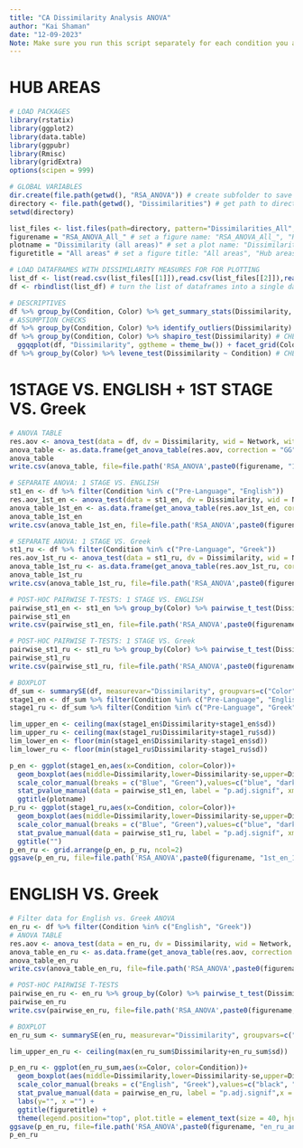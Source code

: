 ---
title: "CA Dissimilarity Analysis ANOVA"
author: "Kai Shaman"
date: "12-09-2023"
Note: Make sure you run this script separately for each condition you are interested in (change the variables in line 23, 24, 25, 26).
---
# HUB AREAS
```{r, echo=FALSE, message=FALSE, warning=FALSE}
# LOAD PACKAGES
library(rstatix)
library(ggplot2)
library(data.table)
library(ggpubr)
library(Rmisc)
library(gridExtra)
options(scipen = 999)
```

```{r, echo=FALSE, message=FALSE, warning=FALSE}
# GLOBAL VARIABLES
dir.create(file.path(getwd(), "RSA_ANOVA")) # create subfolder to save the results
directory <- file.path(getwd(), "Dissimilarities") # get path to directory with files
setwd(directory)

list_files <- list.files(path=directory, pattern="Dissimilarities_All", all.files=TRUE,full.names=TRUE) # get list of relevant csv files. Choose one of the following: "Dissimilarities_All", "Dissimilarities_Hub", "Dissimilarities_Visual", "Dissimilarities_AT", "Dissimilarities_TO"
figurename = "RSA_ANOVA_All_" # set a figure name: "RSA_ANOVA_All_", "RSA_ANOVA_Hub_", "RSA_ANOVA_Visual_", "RSA_ANOVA_Visual_Hub_", or "RSA_ANOVA_Visual_Secondary_"
plotname = "Dissimilarity (all areas)" # set a plot name: "Dissimilarity (all areas)", "Dissimilarity (hub areas)", "Dissimilarity (visual areas)", "Dissimilarity (visual hub area (AT))", or "Dissimilarity (secondary visual area (TO))"
figuretitle = "All areas" # set a figure title: "All areas", "Hub areas", "Visual areas", "Visual hub (AT)", or "Secondary visual area (TO)"

# LOAD DATAFRAMES WITH DISSIMILARITY MEASURES FOR FOR PLOTTING
list_df <- list(read.csv(list_files[[1]]),read.csv(list_files[[2]]),read.csv(list_files[[3]])) # read the csv files and put into a list of dataframes
df <- rbindlist(list_df) # turn the list of dataframes into a single dataframe in vertical format
```

```{r, echo=FALSE, message=FALSE, warning=FALSE}
# DESCRIPTIVES
df %>% group_by(Condition, Color) %>% get_summary_stats(Dissimilarity, type = "mean_sd")
# ASSUMPTION CHECKS
df %>% group_by(Condition, Color) %>% identify_outliers(Dissimilarity) # CHECK WHETHER THERE ARE EXTREME OUTLIERS IN THE DATA
df %>% group_by(Condition, Color) %>% shapiro_test(Dissimilarity) # CHECK NORMALITY
  ggqqplot(df, "Dissimilarity", ggtheme = theme_bw()) + facet_grid(Color ~ Condition, labeller = "label_both")
df %>% group_by(Color) %>% levene_test(Dissimilarity ~ Condition) # CHECK HOMOGENEITY
```

# 1STAGE VS. ENGLISH + 1ST STAGE VS. Greek
```{r, echo=FALSE, message=FALSE, warning=FALSE}
# ANOVA TABLE
res.aov <- anova_test(data = df, dv = Dissimilarity, wid = Network, within = c(Condition,Color))
anova_table <- as.data.frame(get_anova_table(res.aov, correction = "GG"))
anova_table
write.csv(anova_table, file=file.path('RSA_ANOVA',paste0(figurename, "1st_en_1st_ru_anova_table.csv")))
```

```{r}
# SEPARATE ANOVA: 1 STAGE VS. ENGLISH
st1_en <- df %>% filter(Condition %in% c("Pre-Language", "English"))
res.aov_1st_en <- anova_test(data = st1_en, dv = Dissimilarity, wid = Network, within = c(Condition,Color))
anova_table_1st_en <- as.data.frame(get_anova_table(res.aov_1st_en, correction = "GG"))
anova_table_1st_en
write.csv(anova_table_1st_en, file=file.path('RSA_ANOVA',paste0(figurename, "1st_en_anova_table.csv")))
```

```{r}
# SEPARATE ANOVA: 1 STAGE VS. Greek
st1_ru <- df %>% filter(Condition %in% c("Pre-Language", "Greek"))
res.aov_1st_ru <- anova_test(data = st1_ru, dv = Dissimilarity, wid = Network, within = c(Condition,Color))
anova_table_1st_ru <- as.data.frame(get_anova_table(res.aov_1st_ru, correction = "GG"))
anova_table_1st_ru
write.csv(anova_table_1st_ru, file=file.path('RSA_ANOVA',paste0(figurename, "1st_ru_anova_table.csv")))
```

```{r, echo=FALSE, message=FALSE, warning=FALSE}
# POST-HOC PAIRWISE T-TESTS: 1 STAGE VS. ENGLISH
pairwise_st1_en <- st1_en %>% group_by(Color) %>% pairwise_t_test(Dissimilarity ~ Condition, paired = TRUE)
pairwise_st1_en
write.csv(pairwise_st1_en, file=file.path('RSA_ANOVA',paste0(figurename, "1st_en_pairwise.csv")))
```

```{r, echo=FALSE, message=FALSE, warning=FALSE}
# POST-HOC PAIRWISE T-TESTS: 1 STAGE VS. Greek
pairwise_st1_ru <- st1_ru %>% group_by(Color) %>% pairwise_t_test(Dissimilarity ~ Condition, paired = TRUE)
pairwise_st1_ru
write.csv(pairwise_st1_ru, file=file.path('RSA_ANOVA',paste0(figurename, "1st_ru_pairwise.csv")))
```

```{r, echo=FALSE, message=FALSE, warning=FALSE}
# BOXPLOT
df_sum <- summarySE(df, measurevar="Dissimilarity", groupvars=c("Color","Condition"))
stage1_en <- df_sum %>% filter(Condition %in% c("Pre-Language", "English")) # Filter data for pairwise plotting
stage1_ru <- df_sum %>% filter(Condition %in% c("Pre-Language", "Greek")) # Filter data for pairwise plotting

lim_upper_en <- ceiling(max(stage1_en$Dissimilarity+stage1_en$sd))
lim_upper_ru <- ceiling(max(stage1_ru$Dissimilarity+stage1_ru$sd))
lim_lower_en <- floor(min(stage1_en$Dissimilarity-stage1_en$sd))
lim_lower_ru <- floor(min(stage1_ru$Dissimilarity-stage1_ru$sd))

p_en <- ggplot(stage1_en,aes(x=Condition, color=Color))+ 
  geom_boxplot(aes(middle=Dissimilarity,lower=Dissimilarity-se,upper=Dissimilarity+se,ymin=Dissimilarity-sd,ymax=Dissimilarity+sd),stat="identity") +
  scale_color_manual(breaks = c("Blue", "Green"),values=c("blue", "darkgreen")) + ylim(min(lim_lower_en,lim_lower_ru), max(lim_upper_en,lim_upper_ru)) + theme(legend.position="top") + labs(y="dissimilarity", x ="Condition") +
  stat_pvalue_manual(data = pairwise_st1_en, label = "p.adj.signif", xmin = "group1", xmax="group2",y.position = c(lim_upper_en,lim_lower_en), color="Color", tip.length = 0)  +
  ggtitle(plotname)
p_ru <- ggplot(stage1_ru,aes(x=Condition, color=Color))+ 
  geom_boxplot(aes(middle=Dissimilarity,lower=Dissimilarity-se,upper=Dissimilarity+se,ymin=Dissimilarity-sd,ymax=Dissimilarity+sd),stat="identity") +
  scale_color_manual(breaks = c("Blue", "Green"),values=c("blue", "darkgreen")) + ylim(min(lim_lower_en,lim_lower_ru), max(lim_upper_en,lim_upper_ru)) + theme(legend.position="top") + labs(y="dissimilarity", x ="Condition") +
  stat_pvalue_manual(data = pairwise_st1_ru, label = "p.adj.signif", xmin = "group1", xmax="group2",y.position = c(lim_upper_ru,lim_lower_ru), color="Color", tip.length = 0)  +
  ggtitle("")
p_en_ru <- grid.arrange(p_en, p_ru, ncol=2)
ggsave(p_en_ru, file=file.path('RSA_ANOVA',paste0(figurename, "1st_en_1st_ru_anova_boxplot.png")))

```


# ENGLISH VS. Greek
```{r, echo=FALSE, message=FALSE, warning=FALSE}
# Filter data for English vs. Greek ANOVA
en_ru <- df %>% filter(Condition %in% c("English", "Greek"))
# ANOVA TABLE
res.aov <- anova_test(data = en_ru, dv = Dissimilarity, wid = Network, within = c(Condition,Color))
anova_table_en_ru <- as.data.frame(get_anova_table(res.aov, correction = "GG"))
anova_table_en_ru
write.csv(anova_table_en_ru, file=file.path('RSA_ANOVA',paste0(figurename, "en_ru_anova_table.csv")))
```

```{r, echo=FALSE, message=FALSE, warning=FALSE}
# POST-HOC PAIRWISE T-TESTS
pairwise_en_ru <- en_ru %>% group_by(Color) %>% pairwise_t_test(Dissimilarity ~ Condition, paired = TRUE)
pairwise_en_ru
write.csv(pairwise_en_ru, file=file.path('RSA_ANOVA',paste0(figurename, "en_ru_pairwise.csv")))
```

```{r, echo=FALSE, message=FALSE, warning=FALSE}
# BOXPLOT
en_ru_sum <- summarySE(en_ru, measurevar="Dissimilarity", groupvars=c("Color","Condition"))

lim_upper_en_ru <- ceiling(max(en_ru_sum$Dissimilarity+en_ru_sum$sd))

p_en_ru <- ggplot(en_ru_sum,aes(x=Color, color=Condition))+ 
  geom_boxplot(aes(middle=Dissimilarity,lower=Dissimilarity-se,upper=Dissimilarity+se,ymin=Dissimilarity-sd,ymax=Dissimilarity+sd),stat="identity") +
  scale_color_manual(breaks = c("English", "Greek"),values=c("black", "brown")) + 
  stat_pvalue_manual(data = pairwise_en_ru, label = "p.adj.signif",x = "Color", y.position = c(lim_upper_en_ru,lim_upper_en_ru), label.size = 10) +
  labs(y="", x ="") +
  ggtitle(figuretitle) +
  theme(legend.position="top", plot.title = element_text(size = 40, hjust = 0.5), axis.title=element_text(size=35), axis.text=element_text(size=30, color ="black"), legend.key.size = unit(1, 'cm'), legend.title = element_text(size=30), legend.text = element_text(size=28))
ggsave(p_en_ru, file=file.path('RSA_ANOVA',paste0(figurename, "en_ru_anova_boxplot.png")))
p_en_ru
```


